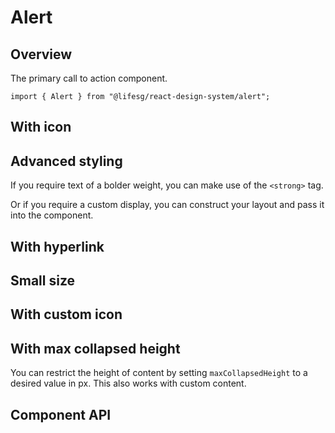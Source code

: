 
<Meta of={AlertStories} />

# Alert

## Overview

The primary call to action component.

```tsx
import { Alert } from "@lifesg/react-design-system/alert";
```

<Canvas of={AlertStories.Default} />

## With icon

<Canvas of={AlertStories.WithIcon} />

## Advanced styling

If you require text of a bolder weight, you can make use of the `<strong>` tag.

<Canvas of={AlertStories.WithBoldText} />

Or if you require a custom display, you can construct your layout and pass it into the component.

<Canvas of={AlertStories.WithCustomDisplay} />

## With hyperlink

<Canvas of={AlertStories.WithHyperlink} />

## Small size

<Canvas of={AlertStories.SmallSize} />

## With custom icon

<Canvas of={AlertStories.WithCustomIcon} />

## With max collapsed height

You can restrict the height of content by setting `maxCollapsedHeight` to a
desired value in px. This also works with custom content.

<Canvas of={AlertStories.WithMaxCollapsedHeight} />

## Component API

<PropsTable />
